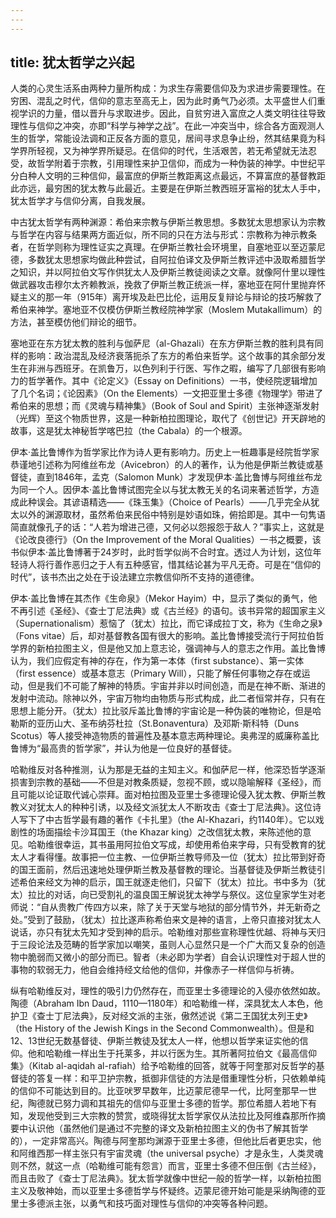 ```yaml
---
---
---
```

title: 犹太哲学之兴起
---




人类的心灵生活系由两种力量所构成：为求生存需要信仰及为求进步需要理性。在穷困、混乱之时代，信仰的意志至高无上，因为此时勇气乃必须。太平盛世人们重视学识的力量，借以晋升与求取进步。因此，自贫穷进入富庶之人类文明往往导致理性与信仰之冲突，亦即“科学与神学之战”。在此一冲突当中，综合各方面观测人生的哲学，常能设法调和正反各方面的意见，居间寻求息争止纷，然其结果竟为科学界所轻视，又为神学界所疑忌。在信仰的时代，生活艰苦，若无希望就无法忍受，故哲学附着于宗教，引用理性来护卫信仰，而成为一种伪装的神学。中世纪平分白种人文明的三种信仰，最富庶的伊斯兰教距离这点最远，不算富庶的基督教距此亦远，最穷困的犹太教与此最近。主要是在伊斯兰教西班牙富裕的犹太人手中，犹太哲学才与信仰分离，自我发展。

中古犹太哲学有两种渊源：希伯来宗教与伊斯兰教思想。多数犹太思想家认为宗教与哲学在内容与结果两方面近似，所不同的只在方法与形式：宗教称为神示教条者，在哲学则称为理性证实之真理。在伊斯兰教社会环境里，自塞地亚以至迈蒙尼德，多数犹太思想家均做此种尝试，自阿拉伯译文及伊斯兰教评述中汲取希腊哲学之知识，并以阿拉伯文写作供犹太人及伊斯兰教徒阅读之文章。就像阿什里以理性做武器攻击穆尔太齐赖教派，挽救了伊斯兰教正统派一样，塞地亚在阿什里抛弃怀疑主义的那一年（915年）离开埃及赴巴比伦，运用反复辩论与辩论的技巧解救了希伯来神学。塞地亚不仅模仿伊斯兰教经院神学家（Moslem Mutakallimum）的方法，甚至模仿他们辩论的细节。

塞地亚在东方犹太教的胜利与伽萨尼（al-Ghazali）在东方伊斯兰教的胜利具有同样的影响：政治混乱及经济衰落扼杀了东方的希伯来哲学。这个故事的其余部分发生在非洲与西班牙。在凯鲁万，以色列利于行医、写作之暇，编写了几部很有影响力的哲学著作。其中《论定义》（Essay on Definitions）一书，使经院逻辑增加了几个名词；《论因素》（On the Elements）一文把亚里士多德《物理学》带进了希伯来的思想；而《灵魂与精神集》（Book of Soul and Spirit）主张神逐渐发射（光辉）至这个物质世界，这是一种新柏拉图理论，取代了《创世记》开天辟地的故事，这是犹太神秘哲学喀巴拉（the Cabala）的一个根源。

伊本·盖比鲁博作为哲学家比作为诗人更有影响力。历史上一桩趣事是经院哲学家恭谨地引述称为阿维丝布龙（Avicebron）的人的著作，认为他是伊斯兰教徒或基督徒，直到1846年，孟克（Salomon Munk）才发现伊本·盖比鲁博与阿维丝布龙为同一个人。因伊本·盖比鲁博试图完全以与犹太教无关的名词来著述哲学，方造成此种误会。其谚语精选——《珠玉集》（Choice of Pearls）——几乎完全从犹太以外的渊源取材，虽然希伯来民俗中特别是妙语如珠，俯拾即是。其中一句隽语简直就像孔子的话：“人若为增进己德，又何必以怨报怨于敌人？”事实上，这就是《论改良德行》（On the Improvement of the Moral Qualities）一书之概要，该书似伊本·盖比鲁博著于24岁时，此时哲学似尚不合时宜。透过人为计划，这位年轻诗人将行善作恶归之于人有五种感官，惜其结论甚为平凡无奇。可是在“信仰的时代”，该书杰出之处在于设法建立宗教信仰所不支持的道德律。

伊本·盖比鲁博在其杰作《生命泉》（Mekor Hayim）中，显示了类似的勇气，他不再引述《圣经》、《查士丁尼法典》或《古兰经》的语句。该书异常的超国家主义（Supernationalism）惹恼了（犹太）拉比，而它译成拉丁文，称为《生命之泉》（Fons vitae）后，却对基督教各国有很大的影响。盖比鲁博接受流行于阿拉伯哲学界的新柏拉图主义，但是他又加上意志论，强调神与人的意志之作用。盖比鲁博认为，我们应假定有神的存在，作为第一本体（first substance）、第一实体（first essence）或基本意志（Primary Will），只能了解任何事物之存在或运动，但是我们不可能了解神的特质。宇宙并非以时间创造，而是在神不断、渐进的发射中流动。除神以外，宇宙万物均由物质与形式构成，此二者恒常并存，只有在思想上能分开。（犹太）拉比驳斥盖比鲁博的宇宙论是一种伪装的唯物论，但是哈勒斯的亚历山大、圣布纳芬杜拉（St.Bonaventura）及邓斯·斯科特（Duns Scotus）等人接受神造物质的普遍性及基本意志两种理论。奥弗涅的威廉称盖比鲁博为“最高贵的哲学家”，并认为他是一位良好的基督徒。

哈勒维反对各种推测，认为那是无益的主知主义。和伽萨尼一样，他深恐哲学逐渐损害到宗教的基础——不但是对教条质疑，忽视不顾，或以隐喻解释《圣经》，而且可能以论证取代诚心崇拜。面对柏拉图及亚里士多德理论侵入犹太教、伊斯兰教教义对犹太人的种种引诱，以及经文派犹太人不断攻击《查士丁尼法典》。这位诗人写下了中古哲学最有趣的著作《卡扎里》（the Al-Khazari，约1140年）。它以戏剧性的场面描绘卡沙耳国王（the Khazar king）之改信犹太教，来陈述他的意见。哈勒维很幸运，其书虽用阿拉伯文写成，却使用希伯来字母，只有受教育的犹太人才看得懂。故事把一位主教、一位伊斯兰教导师及一位（犹太）拉比带到好奇的国王面前，然后迅速地处理伊斯兰教及基督教的理论。当基督徒及伊斯兰教徒引述希伯来经文为神的启示，国王就逐走他们，只留下（犹太）拉比。书中多为（犹太）拉比的对话，向已受割礼的温良国王解说犹太神学与祭仪。这位皇家学生对老师说：“自从贵教广传四方以来，除了关于天堂与地狱的部分情节外，并无新奇之处。”受到了鼓励，（犹太）拉比遂声称希伯来文是神的语言，上帝只直接对犹太人说话，亦只有犹太先知才受到神的启示。哈勒维对那些宣称理性优越、将神与天归于三段论法及范畴的哲学家加以嘲笑，虽则人心显然只是一个广大而又复杂的创造物中脆弱而又微小的部分而已。智者（未必即为学者）自会认识理性对于超人世的事物的软弱无力，他自会维持经文给他的信仰，并像赤子一样信仰与祈祷。

纵有哈勒维反对，理性的吸引力仍然存在，而亚里士多德理论的入侵亦依然如故。陶德（Abraham Ibn Daud，1110—1180年）和哈勒维一样，深具犹太人本色，他护卫《查士丁尼法典》，反对经文派的主张，傲然述说《第二王国犹太列王史》（the History of the Jewish Kings in the Second Commonwealth）。但是和12、13世纪无数基督徒、伊斯兰教徒及犹太人一样，他想以哲学来证实他的信仰。他和哈勒维一样出生于托莱多，并以行医为生。其所著阿拉伯文《最高信仰集》（Kitab al-aqidah al-rafiah）给予哈勒维的回答，就等于阿奎那对反哲学的基督徒的答复一样：和平卫护宗教，抵御非信徒的方法是借重理性分析，只依赖单纯的信仰不可能达到目的。比亚吠罗早数年，比迈蒙尼德早一代，比阿奎那早一世纪，陶德就已努力调和其祖先的信仰与亚里士多德的哲学。那位希腊人若地下有知，发现他受到三大宗教的赞赏，或晓得犹太哲学家仅从法拉比及阿维森那所作摘要中认识他（虽然他们是通过不完整的译文及新柏拉图主义的伪书了解其哲学的），一定非常高兴。陶德与阿奎那均渊源于亚里士多德，但他比后者更忠实，他和阿维西那一样主张只有宇宙灵魂（the universal psyche）才是永生，人类灵魂则不然，就这一点（哈勒维可能有怨言）而言，亚里士多德不但压倒《古兰经》，而且击败了《查士丁尼法典》。犹太哲学就像中世纪一般的哲学一样，以新柏拉图主义及敬神始，而以亚里士多德哲学与怀疑终。迈蒙尼德开始可能是采纳陶德的亚里士多德派主张，以勇气和技巧面对理性与信仰的冲突等各种问题。